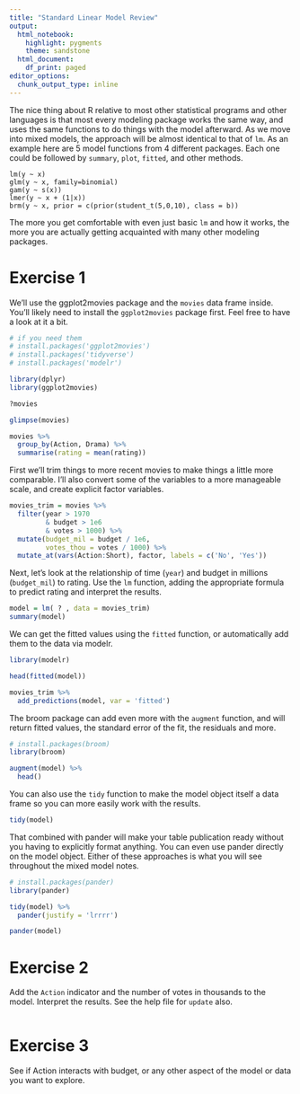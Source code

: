 ```yaml
---
title: "Standard Linear Model Review"
output:
  html_notebook:
    highlight: pygments
    theme: sandstone
  html_document:
    df_print: paged
editor_options: 
  chunk_output_type: inline
---
```



The nice thing about R relative to most other statistical programs and other languages is that most every modeling package works the same way, and uses the same functions to do things with the model afterward.  As we move into mixed models, the approach will be almost identical to that of `lm`. As an example here are 5 model functions from 4 different packages. Each one could be followed by `summary`, `plot`, `fitted`, and other methods.

```
lm(y ~ x)
glm(y ~ x, family=binomial)
gam(y ~ s(x))
lmer(y ~ x + (1|x))
brm(y ~ x, prior = c(prior(student_t(5,0,10), class = b))
```

The more you get comfortable with even just basic `lm` and how it works, the more you are actually getting acquainted with many other modeling packages.


# Exercise 1

We'll use the ggplot2movies package and the `movies` data frame inside.  You'll likely need to install the `ggplot2movies` package first. Feel free to have a look at it a bit.

```r
# if you need them
# install.packages('ggplot2movies')
# install.packages('tidyverse')
# install.packages('modelr')

library(dplyr)
library(ggplot2movies)

?movies

glimpse(movies)

movies %>%
  group_by(Action, Drama) %>%
  summarise(rating = mean(rating))
```


First we'll trim things to more recent movies to make things a little more comparable. I'll also convert some of the variables to a more manageable scale, and create explicit factor variables.

```r
movies_trim = movies %>%
  filter(year > 1970
         & budget > 1e6
         & votes > 1000) %>%
  mutate(budget_mil = budget / 1e6,
         votes_thou = votes / 1000) %>%
  mutate_at(vars(Action:Short), factor, labels = c('No', 'Yes'))
```

Next, let's look at the relationship of time (`year`) and budget in millions (`budget_mil`) to rating. Use the `lm` function, adding the appropriate formula to predict rating and interpret the results.

```r
model = lm( ? , data = movies_trim)
summary(model)
```

We can get the fitted values using the `fitted` function, or automatically add them to the data via modelr.

```r
library(modelr)

head(fitted(model))

movies_trim %>%
  add_predictions(model, var = 'fitted')
```

The broom package can add even more with the `augment` function, and will return fitted values, the standard error of the fit, the residuals and more.

```r
# install.packages(broom)
library(broom)

augment(model) %>% 
  head()
```

You can also use the `tidy` function to make the model object itself a data frame so you can more easily work with the results.

```r
tidy(model)
```


That combined with pander will make your table publication ready without you having to explicitly format anything.  You can even use pander directly on the model object. Either of these approaches is what you will see throughout the mixed model notes.

```r
# install.packages(pander)
library(pander)

tidy(model) %>% 
  pander(justify = 'lrrrr')

pander(model)
```



# Exercise 2

Add the `Action` indicator and the number of votes in thousands to the model.  Interpret the results.  See the help file for `update` also.

```r
```


# Exercise 3

See if Action interacts with budget, or any other aspect of the model or data you want to explore.

```r
```
  
  
  